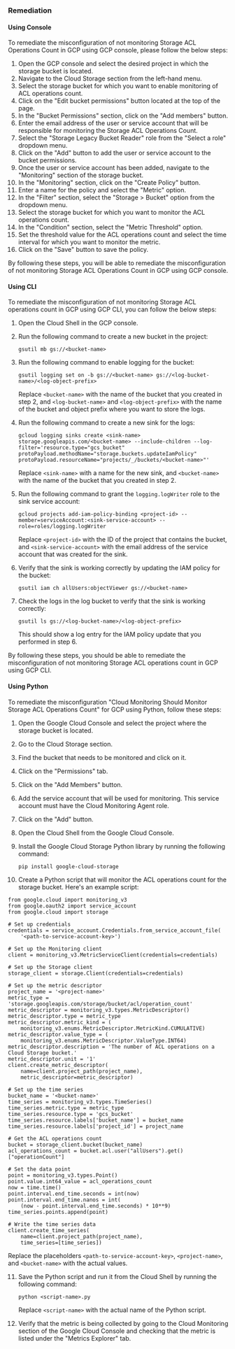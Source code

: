 ### Remediation

#### Using Console

To remediate the misconfiguration of not monitoring Storage ACL Operations Count in GCP using GCP console, please follow the below steps:

1. Open the GCP console and select the desired project in which the storage bucket is located.
2. Navigate to the Cloud Storage section from the left-hand menu.
3. Select the storage bucket for which you want to enable monitoring of ACL operations count.
4. Click on the "Edit bucket permissions" button located at the top of the page.
5. In the "Bucket Permissions" section, click on the "Add members" button.
6. Enter the email address of the user or service account that will be responsible for monitoring the Storage ACL Operations Count.
7. Select the "Storage Legacy Bucket Reader" role from the "Select a role" dropdown menu.
8. Click on the "Add" button to add the user or service account to the bucket permissions.
9. Once the user or service account has been added, navigate to the "Monitoring" section of the storage bucket.
10. In the "Monitoring" section, click on the "Create Policy" button.
11. Enter a name for the policy and select the "Metric" option.
12. In the "Filter" section, select the "Storage > Bucket" option from the dropdown menu.
13. Select the storage bucket for which you want to monitor the ACL operations count.
14. In the "Condition" section, select the "Metric Threshold" option.
15. Set the threshold value for the ACL operations count and select the time interval for which you want to monitor the metric.
16. Click on the "Save" button to save the policy.

By following these steps, you will be able to remediate the misconfiguration of not monitoring Storage ACL Operations Count in GCP using GCP console.

#### Using CLI

To remediate the misconfiguration of not monitoring Storage ACL operations count in GCP using GCP CLI, you can follow the below steps:

1. Open the Cloud Shell in the GCP console.

2. Run the following command to create a new bucket in the project:

   ```
   gsutil mb gs://<bucket-name>
   ```

3. Run the following command to enable logging for the bucket:

   ```
   gsutil logging set on -b gs://<bucket-name> gs://<log-bucket-name>/<log-object-prefix>
   ```

   Replace `<bucket-name>` with the name of the bucket that you created in step 2, and `<log-bucket-name>` and `<log-object-prefix>` with the name of the bucket and object prefix where you want to store the logs.

4. Run the following command to create a new sink for the logs:

   ```
   gcloud logging sinks create <sink-name> storage.googleapis.com/<bucket-name> --include-children --log-filter='resource.type="gcs_bucket" protoPayload.methodName="storage.buckets.updateIamPolicy" protoPayload.resourceName="projects/_/buckets/<bucket-name>"'
   ```

   Replace `<sink-name>` with a name for the new sink, and `<bucket-name>` with the name of the bucket that you created in step 2.

5. Run the following command to grant the `logging.logWriter` role to the sink service account:

   ```
   gcloud projects add-iam-policy-binding <project-id> --member=serviceAccount:<sink-service-account> --role=roles/logging.logWriter
   ```

   Replace `<project-id>` with the ID of the project that contains the bucket, and `<sink-service-account>` with the email address of the service account that was created for the sink.

6. Verify that the sink is working correctly by updating the IAM policy for the bucket:

   ```
   gsutil iam ch allUsers:objectViewer gs://<bucket-name>
   ```

7. Check the logs in the log bucket to verify that the sink is working correctly:

   ```
   gsutil ls gs://<log-bucket-name>/<log-object-prefix>
   ```

   This should show a log entry for the IAM policy update that you performed in step 6.

By following these steps, you should be able to remediate the misconfiguration of not monitoring Storage ACL operations count in GCP using GCP CLI.

#### Using Python

To remediate the misconfiguration "Cloud Monitoring Should Monitor Storage ACL Operations Count" for GCP using Python, follow these steps:

1. Open the Google Cloud Console and select the project where the storage bucket is located.

2. Go to the Cloud Storage section.

3. Find the bucket that needs to be monitored and click on it.

4. Click on the "Permissions" tab.

5. Click on the "Add Members" button.

6. Add the service account that will be used for monitoring. This service account must have the Cloud Monitoring Agent role.

7. Click on the "Add" button.

8. Open the Cloud Shell from the Google Cloud Console.

9. Install the Google Cloud Storage Python library by running the following command:

   ```
   pip install google-cloud-storage
   ```

10. Create a Python script that will monitor the ACL operations count for the storage bucket. Here's an example script:

   ```
   from google.cloud import monitoring_v3
   from google.oauth2 import service_account
   from google.cloud import storage

   # Set up credentials
   credentials = service_account.Credentials.from_service_account_file(
       '<path-to-service-account-key>')

   # Set up the Monitoring client
   client = monitoring_v3.MetricServiceClient(credentials=credentials)

   # Set up the Storage client
   storage_client = storage.Client(credentials=credentials)

   # Set up the metric descriptor
   project_name = '<project-name>'
   metric_type = 'storage.googleapis.com/storage/bucket/acl/operation_count'
   metric_descriptor = monitoring_v3.types.MetricDescriptor()
   metric_descriptor.type = metric_type
   metric_descriptor.metric_kind = (
       monitoring_v3.enums.MetricDescriptor.MetricKind.CUMULATIVE)
   metric_descriptor.value_type = (
       monitoring_v3.enums.MetricDescriptor.ValueType.INT64)
   metric_descriptor.description = 'The number of ACL operations on a Cloud Storage bucket.'
   metric_descriptor.unit = '1'
   client.create_metric_descriptor(
       name=client.project_path(project_name),
       metric_descriptor=metric_descriptor)

   # Set up the time series
   bucket_name = '<bucket-name>'
   time_series = monitoring_v3.types.TimeSeries()
   time_series.metric.type = metric_type
   time_series.resource.type = 'gcs_bucket'
   time_series.resource.labels['bucket_name'] = bucket_name
   time_series.resource.labels['project_id'] = project_name

   # Get the ACL operations count
   bucket = storage_client.bucket(bucket_name)
   acl_operations_count = bucket.acl.user("allUsers").get()["operationCount"]

   # Set the data point
   point = monitoring_v3.types.Point()
   point.value.int64_value = acl_operations_count
   now = time.time()
   point.interval.end_time.seconds = int(now)
   point.interval.end_time.nanos = int(
       (now - point.interval.end_time.seconds) * 10**9)
   time_series.points.append(point)

   # Write the time series data
   client.create_time_series(
       name=client.project_path(project_name),
       time_series=[time_series])
   ```

   Replace the placeholders `<path-to-service-account-key>`, `<project-name>`, and `<bucket-name>` with the actual values.

11. Save the Python script and run it from the Cloud Shell by running the following command:

    ```
    python <script-name>.py
    ```

    Replace `<script-name>` with the actual name of the Python script.

12. Verify that the metric is being collected by going to the Cloud Monitoring section of the Google Cloud Console and checking that the metric is listed under the "Metrics Explorer" tab.

